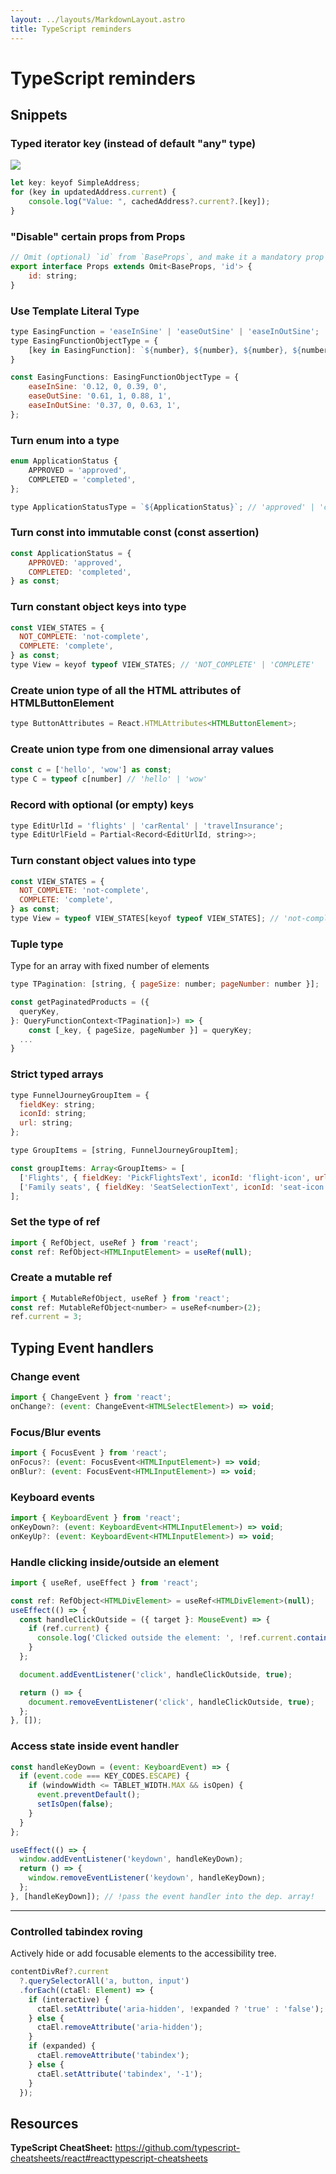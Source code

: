 ```yaml
---
layout: ../layouts/MarkdownLayout.astro
title: TypeScript reminders
---
```


# TypeScript reminders

## Snippets

### Typed iterator key (instead of default "any" type)

![](../assets/img/reminders-and-notes/ts_use-typed-iterator-key.webp)

```js
let key: keyof SimpleAddress;
for (key in updatedAddress.current) {
	console.log("Value: ", cachedAddress?.current?.[key]);
}
```

### "Disable" certain props from Props

```js
// Omit (optional) `id` from `BaseProps`, and make it a mandatory prop on `Props`
export interface Props extends Omit<BaseProps, 'id'> {
	id: string;
}
```

### Use Template Literal Type

```js
type EasingFunction = 'easeInSine' | 'easeOutSine' | 'easeInOutSine';
type EasingFunctionObjectType = {
	[key in EasingFunction]: `${number}, ${number}, ${number}, ${number}`;
}

const EasingFunctions: EasingFunctionObjectType = {
	easeInSine: '0.12, 0, 0.39, 0',
	easeOutSine: '0.61, 1, 0.88, 1',
	easeInOutSine: '0.37, 0, 0.63, 1',
};
```

### Turn enum into a type

```js
enum ApplicationStatus {
	APPROVED = 'approved',
	COMPLETED = 'completed',
};

type ApplicationStatusType = `${ApplicationStatus}`; // 'approved' | 'completed'
```

### Turn const into immutable const (const assertion)

```js
const ApplicationStatus = {
	APPROVED: 'approved',
	COMPLETED: 'completed',
} as const;
```

### Turn constant object keys into type

```js
const VIEW_STATES = {
  NOT_COMPLETE: 'not-complete',
  COMPLETE: 'complete',
} as const;
type View = keyof typeof VIEW_STATES; // 'NOT_COMPLETE' | 'COMPLETE'
```

### Create union type of all the HTML attributes of HTMLButtonElement

```js
type ButtonAttributes = React.HTMLAttributes<HTMLButtonElement>;
```

### Create union type from one dimensional array values

```js
const c = ['hello', 'wow'] as const;
type C = typeof c[number] // 'hello' | 'wow'
```

### Record with optional (or empty) keys

```js
type EditUrlId = 'flights' | 'carRental' | 'travelInsurance';
type EditUrlField = Partial<Record<EditUrlId, string>>;
```

### Turn constant object values into type

```js
const VIEW_STATES = {
  NOT_COMPLETE: 'not-complete',
  COMPLETE: 'complete',
} as const;
type View = typeof VIEW_STATES[keyof typeof VIEW_STATES]; // 'not-complete' | 'complete'
```

### Tuple type

Type for an array with fixed number of elements

```js
type TPagination: [string, { pageSize: number; pageNumber: number }];

const getPaginatedProducts = ({
  queryKey,
}: QueryFunctionContext<TPagination]>) => {
	const [_key, { pageSize, pageNumber }] = queryKey;
  ...
}
```

### Strict typed arrays

```js
type FunnelJourneyGroupItem = {
  fieldKey: string;
  iconId: string;
  url: string;
};

type GroupItems = [string, FunnelJourneyGroupItem];

const groupItems: Array<GroupItems> = [
  ['Flights', { fieldKey: 'PickFlightsText', iconId: 'flight-icon', url: '/buy/flights' }],
  ['Family seats', { fieldKey: 'SeatSelectionText', iconId: 'seat-icon', url: '/buy/seats/familyseats' }],
];
```

### Set the type of ref

```js
import { RefObject, useRef } from 'react';
const ref: RefObject<HTMLInputElement> = useRef(null);
```

### Create a mutable ref

```js
import { MutableRefObject, useRef } from 'react';
const ref: MutableRefObject<number> = useRef<number>(2);
ref.current = 3;
```

## Typing Event handlers

### Change event

```js
import { ChangeEvent } from 'react';
onChange?: (event: ChangeEvent<HTMLSelectElement>) => void;
```

### Focus/Blur events

```js
import { FocusEvent } from 'react';
onFocus?: (event: FocusEvent<HTMLInputElement>) => void;
onBlur?: (event: FocusEvent<HTMLInputElement>) => void;
```

### Keyboard events

```js
import { KeyboardEvent } from 'react';
onKeyDown?: (event: KeyboardEvent<HTMLInputElement>) => void;
onKeyUp?: (event: KeyboardEvent<HTMLInputElement>) => void;
```

### Handle clicking inside/outside an element

```js
import { useRef, useEffect } from 'react';

const ref: RefObject<HTMLDivElement> = useRef<HTMLDivElement>(null);
useEffect(() => {
  const handleClickOutside = ({ target }: MouseEvent) => {
    if (ref.current) {
      console.log('Clicked outside the element: ', !ref.current.contains(target as Node));
    }
  };

  document.addEventListener('click', handleClickOutside, true);

  return () => {
    document.removeEventListener('click', handleClickOutside, true);
  };
}, []);
```

### Access state inside event handler

```js
const handleKeyDown = (event: KeyboardEvent) => {
  if (event.code === KEY_CODES.ESCAPE) {
    if (windowWidth <= TABLET_WIDTH.MAX && isOpen) {
      event.preventDefault();
      setIsOpen(false);
    }
  }
};

useEffect(() => {
  window.addEventListener('keydown', handleKeyDown);
  return () => {
    window.removeEventListener('keydown', handleKeyDown);
  };
}, [handleKeyDown]); // !pass the event handler into the dep. array!
```

---

### Controlled tabindex roving

Actively hide or add focusable elements to the accessibility tree.

```js
contentDivRef?.current
  ?.querySelectorAll('a, button, input')
  .forEach((ctaEl: Element) => {
    if (interactive) {
      ctaEl.setAttribute('aria-hidden', !expanded ? 'true' : 'false');
    } else {
      ctaEl.removeAttribute('aria-hidden');
    }
    if (expanded) {
      ctaEl.removeAttribute('tabindex');
    } else {
      ctaEl.setAttribute('tabindex', '-1');
    }
  });
```

## Resources

**TypeScript CheatSheet:** https://github.com/typescript-cheatsheets/react#reacttypescript-cheatsheets
